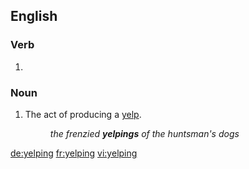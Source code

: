 ==English==

===Verb===
{{head|en}}

# {{present participle of|yelp}}

===Noun===
{{en-noun}}

# The act of producing a [[yelp]].
#: ''the frenzied '''yelpings''' of the huntsman's dogs''

[[de:yelping]]
[[fr:yelping]]
[[vi:yelping]]